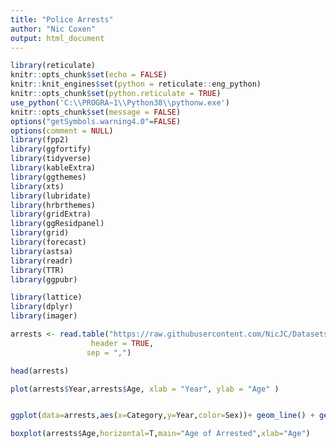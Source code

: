 ---
title: "Police Arrests"
author: "Nic Coxen"
output: html_document
---

```{r setup, include=FALSE}
library(reticulate)
knitr::opts_chunk$set(echo = FALSE)
knitr::knit_engines$set(python = reticulate::eng_python)
knitr::opts_chunk$set(python.reticulate = TRUE)
use_python('C:\\PROGRA~1\\Python38\\pythonw.exe')
knitr::opts_chunk$set(message = FALSE)
options("getSymbols.warning4.0"=FALSE)
options(comment = NULL)
library(fpp2)
library(ggfortify)
library(tidyverse)
library(kableExtra)
library(ggthemes)
library(xts)
library(lubridate)
library(hrbrthemes)
library(gridExtra)
library(ggResidpanel)
library(grid)
library(forecast)
library(astsa)
library(readr)
library(TTR)
library(ggpubr)

library(lattice)
library(dplyr)
library(imager)
```

```{r}
arrests <- read.table("https://raw.githubusercontent.com/NicJC/Datasets/main/Arrests.csv", 
                  header = TRUE,
                 sep = ",")

```

```{r}
head(arrests)
```


```{r}
plot(arrests$Year,arrests$Age, xlab = "Year", ylab = "Age" )

```
```{r}
```


```{r}
ggplot(data=arrests,aes(x=Category,y=Year,color=Sex))+ geom_line() + geom_point(size=2)
```
```{r}
boxplot(arrests$Age,horizontal=T,main="Age of Arrested",xlab="Age")
```



